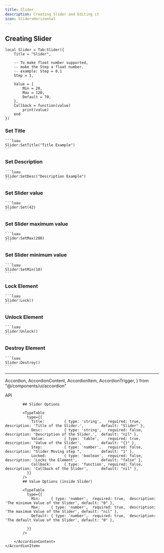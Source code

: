 ```yaml
---
title: Slider
description: Creating Slider and Editing it
icon: SlidersHorizontal
---
```



## Creating Slider 

```luau
local Slider = Tab:Slider({
    Title = "Slider",
    
    -- To make float number supported, 
    -- make the Step a float number.
    -- example: Step = 0.1
    Step = 1,
    
    Value = {
        Min = 20,
        Max = 120,
        Default = 70,
    },
    Callback = function(value)
        print(value)
    end
})
```

### Set Title
    ```luau
    Slider:SetTitle("Title Example")
    ```

### Set Description
    ```luau
    Slider:SetDesc("Description Example")
    ```
    
### Set Slider value
    ```luau
    Slider:Set(42)
    ```
    
### Set Slider maximum value
    ```luau
    Slider:SetMax(200)
    ```
    
### Set Slider minimum value
    ```luau
    Slider:SetMin(10)
    ```

### Lock Element
    ```luau
    Slider:Lock()
    ```

### Unlock Element
    ```luau
    Slider:Unlock()
    ```

### Destroy Element
    ```luau
    Slider:Destroy()
    ```

<hr/>


  Accordion,
  AccordionContent,
  AccordionItem,
  AccordionTrigger,
} from "@/components/ui/accordion"

<Accordion type="single"  collapsible>
    <AccordionItem value="item-1">
        <AccordionTrigger>API</AccordionTrigger>
        <AccordionContent>
            
            ## Slider Options
            
            <TypeTable
              type={{
                Title:         { type: 'string',   required: true,  description: 'Title of the Slider.',        default: "Slider" },
                Desc:          { type: 'string',   required: false, description: 'Description of the Slider.',  default: "nil" },
                Value:         { type: 'table',    required: true,  description: 'Value of the Slider',         default: "{}" },
                Step:          { type: 'number',   required: false, description: "Slider Moving step ",         default: "1" },
                Locked:        { type: 'boolean',  required: false, description: 'Locks the Element',           default: "false" },
                Callback:      { type: 'function', required: false, description: 'Callback of the Slider',      default: "nil" },
              }}
            />
            ## Value Options (inside Slider)
            
            <TypeTable
              type={{
                Min:     { type: 'number',  required: true,  description: 'The minimum Value of the Slider', default: "0" },
                Max:     { type: 'number',  required: true,  description: 'The maximum Value of the Slider', default: "nil" },
                Default: { type: 'number',  required: true,  description: 'The default Value of the Slider', default: "0" },
                
              }}
            />
            
        </AccordionContent>
    </AccordionItem>
</Accordion>
